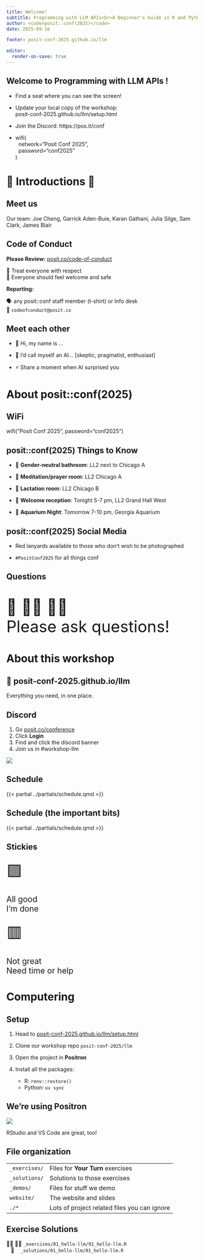 ```yaml
---
title: Welcome!
subtitle: Programming with LLM APIs<br>A Beginner's Guide in R and Python
author: <code>posit::conf(2025)</code>
date: 2025-09-16

footer: posit-conf-2025.github.io/llm

editor:
  render-on-save: true
---
```


## Welcome to [Programming&nbsp;with&nbsp;LLM&nbsp;APIs&nbsp;]{.dark-blue}! {.fs-step-2 background-image="assets/retro-mac.jpg" background-size="cover" background-position="bottom left"}

* Find a seat where you can see the screen!

* Update your local copy of the workshop: \
  [posit-conf-2025.github.io/llm/setup.html]{.code .b .orange}

* Join the Discord: [https://pos.it/conf]{.code .orange .b}

* [wifi(<br>&nbsp;&nbsp;network="Posit Conf 2025",<br>&nbsp;&nbsp;password="conf2025"<br>)]{.code}

```{=html}
<style>
.reveal .footer {
  font-size: 0.5em !important;
}
</style>
```

# 🤝 Introductions 🤝 {.middle}

## [Meet us]{.hidden} {background-image="assets/team.png" background-size="contain" footer=false}

::: visually-hidden
Our team: Joe Cheng, Garrick Aden-Buie, Karan Gathani, Julia Silge, Sam Clark, James Blair
:::

## Code of Conduct

**Please Review:** [posit.co/code-of-conduct](https://posit.co/code-of-conduct/)

💙 Treat everyone with respect \
🧡 Everyone should feel welcome and safe

**Reporting:**

🗣️ any posit::conf staff member (t-shirt) or Info desk \
📧 `codeofconduct@posit.co`

## Meet each other

* 👋 Hi, my name is ...

* 🤖 I'd call myself an AI... [\[skeptic, pragmatist, enthusiast\]]{.gray}

* ⚡ Share a moment when AI surprised you

# About posit::conf(2025)

## [WiFi]{.hidden} {.text-center .center}

[wifi("Posit Conf 2025", password="conf2025")]{.code .f1}

## posit::conf(2025) Things to Know

::: incremental
*  🚻 **Gender-neutral bathroom**: LL2 next to Chicago A

*  🧘 **Meditation/prayer room**: LL2 Chicago A

*  🤱 **Lactation room**: LL2 Chicago B

*  🎉 **Welcome reception**: Tonight 5-7 pm, LL2 Grand Hall West

*  🐠 **Aquarium Night**: Tomorrow 7-10 pm, Georgia Aquarium
:::

## posit::conf(2025) Social Media

* [Red lanyards]{.red .b} available to those who don't wish to be photographed

* `#PositConf2025` for all things conf

## [Questions]{.hidden} {.center}

::: {.text-center style="font-size: 3em"}
🙋 🙋‍♀️ 🙋‍♂️ \
Please ask questions!
:::

# About this workshop

## 🏡 [posit-conf-2025.github.io/llm]{.code} {.center .text-center}

Everything you need, in one place.


## Discord

::: {.easy-columns .items-center}
::: col
1. Go [posit.co/conference](https://posit.co/conference)
1. Click **Login**
1. Find and click the discord banner
1. Join us in [#workshop-llm]{.code .purple}
:::
::: text-center
![](assets/discord-banner.png){style="max-height: 80vh"}
:::
:::


## Schedule

{{< partial ../partials/schedule.qmd >}}

## Schedule (the important bits)

::: {.table-highlight-even}
{{< partial ../partials/schedule.qmd >}}
:::


## Stickies {.center .text-center}

::: {.easy-columns style="font-size: 1.5em;"}
::: {.flex .flex-column .items-center .justify-center .text-center}
[🟩]{style="font-size: 2em"}

All good \
I'm done
:::
::: {.flex .flex-column .items-center .justify-center .text-center}
[🟥]{style="font-size: 2em"}

Not great \
Need time or help
:::
:::


# Computering {.middle .text-center}

## Setup

1. Head to [posit-conf-2025.github.io/llm/setup.html](https://posit-conf-2025.github.io/llm/setup.html)

2. Clone our workshop repo `posit-conf-2025/llm`

3. Open the project in **Positron**

4. Install all the packages:

    * R: `renv::restore()`
    * Python: `uv sync`

## We're using Positron

::: text-center
![](../assets/positron-astropy.png){style="max-height: min(650px, 80vh)"}
:::

::: footer
RStudio and VS Code are great, too!
:::


<!-- TODO: Cloud project instructions here -->

## File organization

::: {.table-no-border style="--row-padding: 0.5em;"}
|  |  |
|:---|:------------|
| `_exercises/` | Files for **Your Turn** exercises |
| `_solutions/` | Solutions to those exercises |
| `_demos/` | Files for stuff we demo |
| `website/` | The website and slides |
| `./*` | Lots of project related files you can ignore |
:::

## Exercise Solutions

::: {.flex .flex-column .justify-center-ns .items-center-ns style="min-height: 40vh"}
👨‍💻 👩‍💻 `_exercises/01_hello-llm/01_hello-llm.R` \
[&nbsp;&nbsp;&nbsp;🫣&nbsp;&nbsp;&nbsp; `_solutions/01_hello-llm/01_hello-llm.R`]{.fragment}
:::

::: {.fragment .flex .flex-column .justify-center-ns .items-center-ns}
**Also in Python:** \
👨‍💻 👩‍💻 `_exercises/01_hello-llm/01_hello-llm.py` \
&nbsp;&nbsp;&nbsp;📓&nbsp;&nbsp;&nbsp; `_exercises/01_hello-llm/01_hello-llm.pynb` \
&nbsp;&nbsp;&nbsp;🫣&nbsp;&nbsp;&nbsp; `_solutions/01_hello-llm/01_hello-llm.py`
:::

# Let's Dive In!

::: fragment
..to our first activity!
:::

## To use an AI API... {.center}

::: {.fragment style="font-size: 2em;"}
...you need an API key!
:::

## How to get an API key, the usual way {.center}

[aka. how to give OpenAI your money]{.i .gray}

::: {.incremental .mt4}
1. 🆙 Sign up for an account with [OpenAI](https://platform.openai.com/) or [Anthropic](https://www.anthropic.com/)

2. 💳 Add a payment method

3. 🔑 Get an API key

4. 💾 Store it in `.Renviron` or `.env` file<br>as `OPENAI_API_KEY` or `ANTHROPIC_API_KEY`
:::

## But we'll give you API keys to use today! {.center}

::: incremental
1. Use these keys for all of our activities today

2. Play and explore! But please be considerate :)

3. We'll turn them off at the end of the workshop
:::

## Your Turn {background-image="assets/your-turn.png" background-size="30%" background-position="bottom right"}

::: {style="--li-margin: 0.66em;"}
1. 🔓 Decrypt the `.env.secret` &rarr; `.env`:
    a. **R**: Run [secrets.R]{class="b--light-red red ph2 pv1 ba br2 code"}

    b. **Python:** Run [make secret-decrypt]{class="b--blue blue ph2 pv1 ba br2 code"} in terminal \
      or run [python secrets.py decrypt .env.secret > .env]{class="b--blue blue ph2 pv1 ba br2 code"}

2. 🤫 The special phrase is: \
   [positconf2025-llm-workshop]{class="b--purple purple ph2 pv1 ba br2 code" contenteditable="true" style="font-size: 1.25em"}

3. 🤖 Run the code in [_exercises/01_hello-llm]{.b}
:::

